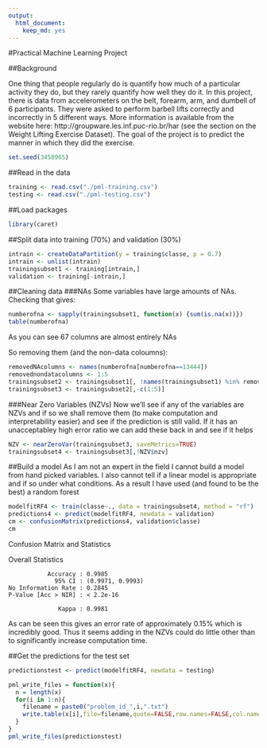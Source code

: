 ```yaml
---
output: 
  html_document: 
    keep_md: yes
---
```

#Practical Machine Learning Project

##Background

One thing that people regularly do is quantify how much of a particular activity they do, but they rarely quantify how well they do it. In this project, there is data from accelerometers on the belt, forearm, arm, and dumbell of 6 participants. They were asked to perform barbell lifts correctly and incorrectly in 5 different ways. More information is available from the website here: http://groupware.les.inf.puc-rio.br/har (see the section on the Weight Lifting Exercise Dataset). The goal of the project is to predict the manner in which they did the exercise.

```r
set.seed(3458965)
```

##Read in the data
```r
training <- read.csv("./pml-training.csv")
testing <- read.csv("./pml-testing.csv")
```

##Load packages
```r
library(caret)
```

##Split data into training (70%) and validation (30%)
```r
intrain <- createDataPartition(y = training$classe, p = 0.7)
intrain <- unlist(intrain)
trainingsubset1 <- training[intrain,]
validation <- training[-intrain,]
```

##Cleaning data
###NAs
Some variables have large amounts of NAs. Checking that gives:
```r
numberofna <- sapply(trainingsubset1, function(x) {sum(is.na(x))})
table(numberofna)
```
As you can see 67 columns are almost entirely NAs

So removing them (and the non-data coloumns):
```r
removedNAcolumns <- names(numberofna[numberofna==13444])
removednondatacolumns <- 1:5
trainingsubset2 <- trainingsubset1[, !names(trainingsubset1) %in% removedNAcolumns]
trainingsubset3 <- trainingsubset2[,-c(1:5)]
```

###Near Zero Variables (NZVs)
Now we'll see if any of the variables are NZVs and if so we shall remove them (to make computation and interpretability easier) and see if the prediction is still valid. If it has an unacceptabley high error ratio we can add these back in and see if it helps
```r
NZV <- nearZeroVar(trainingsubset3, saveMetrics=TRUE)
trainingsubset4 <- trainingsubset3[,!NZV$nzv]
```

##Build a model
As I am not an expert in the field I cannot build a model from hand picked variables. I also cannot tell if a linear model is appropriate and if so under what conditions.
As a result I have used (and found to be the best) a random forest
```r
modelfitRF4 <- train(classe~., data = trainingsubset4, method = "rf")
predictions4 <- predict(modelfitRF4, newdata = validation)
cm <- confusionMatrix(predictions4, validation$classe)
cm
```

Confusion Matrix and Statistics

Overall Statistics
                                          
               Accuracy : 0.9985          
                 95% CI : (0.9971, 0.9993)
    No Information Rate : 0.2845          
    P-Value [Acc > NIR] : < 2.2e-16       
                                          
                  Kappa : 0.9981          

As can be seen this gives an error rate of approximately 0.15% which is incredibly good. Thus it seems adding in the NZVs could do little other than to significantly increase computation time.

##Get the predictions for the test set
```r
predictionstest <- predict(modelfitRF4, newdata = testing)

pml_write_files = function(x){
  n = length(x)
  for(i in 1:n){
    filename = paste0("problem_id_",i,".txt")
    write.table(x[i],file=filename,quote=FALSE,row.names=FALSE,col.names=FALSE)
  }
}
pml_write_files(predictionstest)
```
